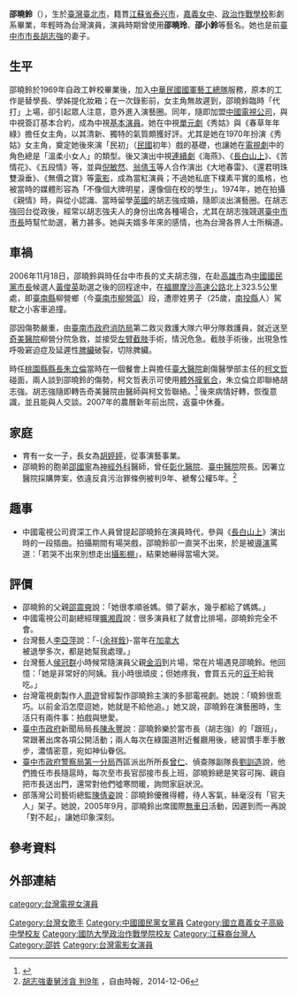 {{blpsources|time=2020-12-01}}
{{藝人
| 姓名 = 邵曉鈴
| 類型 = 女演員
| 圖片 = Replace this image female.svg
| 圖片尺寸 = 
| 圖片簡介 = 
| 本名 = 
| 羅馬拼音 =  
| 別名 =邵曉玲、邵小鈴
| 國籍 = {{ROC}}
| 籍貫 = [[江蘇省_(中華民國)|江蘇]][[泰兴縣|泰興]]
| 出生日期 = {{birth date and age|1950|11|19}}
| 出生地點 = {{ROC|臺灣省}}[[臺北市_(省轄市)|臺北市]]
| 逝世日期 =  
| 逝世地點 = 
| 職業 = 
| 語言 = [[中華民國國語|國語]]
| 教育程度 =[[國立嘉義女子高級中學|嘉義女中]]、[[國防大學政治作戰學院|政治作戰學校]]影劇系
| 父母 = 邵震奭（父）
| 配偶 = {{marriage|[[胡志強_(1948年)|胡志強]]|1974}}
| 兒女 = [[胡婷婷|胡婷婷]]（女）<br>胡韡耀（子）
| 出身地 = {{TWN}}
| 代表作 = 
| 活躍年代 =  
| imdb = 
}}

'''邵曉鈴'''（{{bd|1950年|11月19日|}}），生於[[臺灣|臺灣]][[臺北市|臺北市]]，籍貫[[江蘇省_(中華民國)|江蘇省]][[泰兴市|泰兴市]]，[[國立嘉義女子高級中學|嘉義女中]]、[[國防大學政治作戰學院|政治作戰學校]]影劇系畢業，年輕時為台灣演員，演員時期曾使用'''邵曉玲'''、'''邵小鈴'''等藝名。她也是前[[臺中市市長|臺中市市長]][[胡志強_(1948年)|胡志強]]的妻子。

== 生平 ==
邵曉鈴於1969年自政工幹校畢業後，加入[[中華民國國軍|中華民國國軍]][[藝工總隊|藝工總隊]]服務，原本的工作是替學長、學姊提化妝箱；在一次錄影前，女主角無故遲到，邵曉鈴臨時「代打」上場，卻引起眾人注意，意外進入演藝圈。同年，隨即加盟[[中國電視公司|中國電視公司]]，與中視簽訂基本合約，成為中視[[基本演員|基本演員]]。她在中視[[單元劇|單元劇]]《秀姑》與《春草年年綠》擔任女主角，以其清新、獨特的氣質頗獲好評。尤其是她在1970年扮演《秀姑》女主角，奠定她後來演「民初」（[[中華民國|民國]]初年）戲的基礎，也讓她在[[電視劇|電視劇]]中的角色總是「溫柔小女人」的類型。後又演出中視[[連續劇|連續劇]]《海燕》、《[[長白山上|長白山上]]》、《苦情花》、《五段情》等，並與[[倪敏然|倪敏然]]、[[翁倩玉|翁倩玉]]等人合作演出《大地春雷》、《還君明珠雙淚垂》、《無價之寶》等[[電影|電影]]，成為當紅演員；不過她私底下樸素平實的風格，也被當時的媒體形容為「不像個大牌明星，還像個在校的學生」。1974年，她在拍攝《親情》時，與從小認識、當時留學[[英國|英國]]的胡志強成婚，隨即淡出演藝圈。在胡志強回台從政後，經常以胡志強夫人的身份出席各種場合，尤其在胡志強競選[[臺中市市長|臺中市市長]]時幫忙助選，著力甚多。她與夫婿多年來的感情，也為台灣各界人士所稱道。

==車禍==
2006年11月18日，邵曉鈴與時任台中市長的丈夫胡志強，在赴[[高雄市_(1979年－2010年)|高雄市]]為[[中國國民黨|中國國民黨]][[高雄市市長|市長]]候選人[[黃俊英_(政治人物)|黃俊英]]助選之後的回程途中，在[[福爾摩沙高速公路|福爾摩沙高速公路]]北上323.5公里處，即[[臺南縣|臺南縣]]柳營鄉（今[[臺南市|臺南市]][[柳營區|柳營區]]）段，遭廖姓男子（25歲，[[南投縣|南投縣]]人）駕駛之小客車追撞。

邵因傷勢嚴重，由[[臺南市政府消防局|臺南市政府消防局]]第二救災救護大隊六甲分隊救護員，就近送至[[奇美醫療財團法人|奇美醫院]]柳營分院急救，並接受[[臂|左臂]][[截肢|截肢]]手術，情況危急。截肢手術後，出現急性呼吸窘迫症及延遲性[[脾臟|脾臟]]破裂，切除脾臟。

時任[[桃園縣縣長|桃園縣縣長]][[朱立倫|朱立倫]]當時在一個餐會上與擔任[[國立臺灣大學醫學院附設醫院|臺大醫院]]創傷醫學部主任的[[柯文哲|柯文哲]]碰面，兩人談到邵曉鈴的傷勢，柯文哲表示可使用[[體外膜氧合|體外膜氧合]]，朱立倫立即聯絡胡志強。胡志強隨即轉告奇美醫院由醫師與柯文哲聯絡。<ref>{{Cite web |url=http://www.appledaily.com.tw/realtimenews/article/politics/20140817/453364/%E9%82%B5%E6%9B%89%E9%88%B4%E8%91%89%E5%85%8B%E8%86%9C%E6%B2%BB%E7%99%82%E3%80%80%E8%83%A1%E5%BF%97%E5%BC%B7%EF%BC%9A%E6%9F%AF%E6%96%87%E5%93%B2%E6%9C%89%E5%8D%94%E5%8A%A9 |title=邵曉鈴葉克膜治療　胡志強：柯文哲有協助 |accessdate=2014-08-17 |archive-date=2014-08-20 |archive-url=https://web.archive.org/web/20140820044004/http://www.appledaily.com.tw/realtimenews/article/politics/20140817/453364/%E9%82%B5%E6%9B%89%E9%88%B4%E8%91%89%E5%85%8B%E8%86%9C%E6%B2%BB%E7%99%82%E3%80%80%E8%83%A1%E5%BF%97%E5%BC%B7%EF%BC%9A%E6%9F%AF%E6%96%87%E5%93%B2%E6%9C%89%E5%8D%94%E5%8A%A9/ |dead-url=no }}</ref>
後來病情好轉，恢復意識，並且能與人交談。2007年的農曆新年前出院，返臺中休養。

==家庭==
*育有一女一子，長女為[[胡婷婷|胡婷婷]]，從事演藝事業。
*邵曉鈴的胞弟[[邵國寧|邵國寧]]為[[神經外科|神經外科]]醫師，曾任[[衛生福利部彰化醫院|彰化醫院]]、[[衛生福利部臺中醫院|臺中醫院]]院長。因署立醫院採購弊案，依違反貪污治罪條例被判9年、褫奪公權5年。<ref>[http://news.ltn.com.tw/news/local/paper/836737 胡志強妻舅涉貪 判9年] {{Wayback|url=http://news.ltn.com.tw/news/local/paper/836737 |date=20141231203240 }}，自由時報，2014-12-06</ref>

==趣事==
*中國電視公司資深工作人員曾提起邵曉鈴在演員時代，參與《[[長白山上|長白山上]]》演出時的一段插曲。拍攝期間有場哭戲，邵曉鈴卻一直哭不出來，於是被[[導演|導演]]罵道：「若哭不出來別想走出[[攝影棚|攝影棚]]」，結果她嚇得當場大哭。

==評價==
{{unreferenced section}}
*邵曉鈴的父親[[邵震奭|邵震奭]]說：「她很孝順爸媽。領了薪水，幾乎都給了媽媽。」
*中國電視公司副總經理[[曠湘霞|曠湘霞]]說：很多演員紅了就會比排場，邵曉鈴完全不會。
*台灣藝人[[李亞萍|李亞萍]]說：「-{[[余祥銓|余祥銓]]}-當年在[[加拿大|加拿大]]被退學多次，都是她幫我處理。」
*台灣藝人[[侯冠群|侯冠群]]小時候常隨演員父親[[金滔|金滔]]到片場，常在片場遇見邵曉鈴。他回憶：「她是非常好的阿姨。我小時很頑皮；但她疼我，會買五元的[[豆干|豆干]]給我吃。」
*台灣電視劇製作人[[周遊|周遊]]曾經製作邵曉鈴主演的多部電視劇。她說：「曉鈴很乖巧。以前金滔怎麼逗她，她就是不給他追。」她又說，邵曉鈴在演藝圈時，生活只有兩件事：拍戲與戀愛。
*[[臺中市政府|臺中市政府]]新聞局局長[[陳永豐|陳永豐]]說：邵曉鈴樂於當市長（胡志強）的「跟班」，常跟著出席各項公開活動；兩人每次在綠園道附近餐廳用後，總習慣手牽手散步，濃情密意，宛如神仙眷侶。
*[[臺中市政府警察局第一分局|臺中市政府警察局第一分局]]西區派出所所長[[曾仁|曾仁]]、偵查隊副隊長[[劉訓造|劉訓造]]說，他們擔任市長隨扈時，每次至市長官邸接市長上班，邵曉鈴總是笑容可掬、親自把市長送出門，還常對他們噓寒問暖，詢問家庭狀況。
*部落灣公司藝術總監[[陳倩姿|陳倩姿]]說：邵曉鈴優雅得體，待人客氣，絲毫沒有「官夫人」架子。她說，2005年9月，邵曉鈴出席國際[[無車日|無車日]]活動，因遲到而一再說「對不起」，讓她印象深刻。

==參考資料==
<references />

==外部連結==

{{DEFAULTSORT:S}}
[[category:台灣電視女演員|category:台灣電視女演員]]
[[Category:台灣女歌手|Category:台灣女歌手]]
[[Category:中國國民黨女黨員|Category:中國國民黨女黨員]]
[[Category:國立嘉義女子高級中學校友|Category:國立嘉義女子高級中學校友]]
[[Category:國防大學政治作戰學院校友|Category:國防大學政治作戰學院校友]]
[[Category:江蘇裔台灣人|Category:江蘇裔台灣人]]
[[Category:邵姓|Category:邵姓]]
[[Category:台灣電影女演員|Category:台灣電影女演員]]